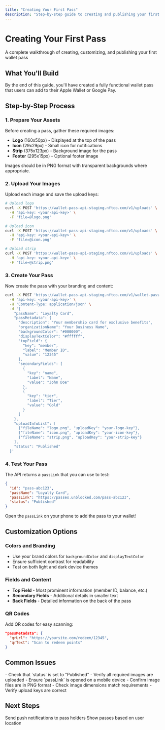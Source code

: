```yaml
---
title: "Creating Your First Pass"
description: "Step-by-step guide to creating and publishing your first wallet pass"
---
```


# Creating Your First Pass

A complete walkthrough of creating, customizing, and publishing your first wallet pass

## What You'll Build

By the end of this guide, you'll have created a fully functional wallet pass that users can add to their Apple Wallet or Google Pay.

## Step-by-Step Process

### 1. Prepare Your Assets

Before creating a pass, gather these required images:

- **Logo** (160x50px) - Displayed at the top of the pass
- **Icon** (29x29px) - Small icon for notifications  
- **Strip** (375x123px) - Background image for the pass
- **Footer** (295x15px) - Optional footer image

<Tip>
Images should be in PNG format with transparent backgrounds where appropriate.
</Tip>

### 2. Upload Your Images

Upload each image and save the upload keys:

```bash
# Upload logo
curl -X POST 'https://wallet-pass-api-staging.nftco.com/v1/uploads' \
  -H 'api-key: <your-api-key>' \
  -F 'file=@logo.png'

# Upload icon  
curl -X POST 'https://wallet-pass-api-staging.nftco.com/v1/uploads' \
  -H 'api-key: <your-api-key>' \
  -F 'file=@icon.png'

# Upload strip
curl -X POST 'https://wallet-pass-api-staging.nftco.com/v1/uploads' \
  -H 'api-key: <your-api-key>' \
  -F 'file=@strip.png'
```

### 3. Create Your Pass

Now create the pass with your branding and content:

```bash
curl -X POST 'https://wallet-pass-api-staging.nftco.com/v1/wallet-pass' \
  -H 'api-key: <your-api-key>' \
  -H 'Content-Type: application/json' \
  -d '{
    "passName": "Loyalty Card",
    "passMetadata": {
      "description": "Your membership card for exclusive benefits",
      "organizationName": "Your Business Name",
      "backgroundColor": "#000000",
      "displayTextColor": "#ffffff",
      "topField": {
        "key": "member",
        "label": "Member ID",
        "value": "12345"
      },
      "secondaryFields": [
        {
          "key": "name",
          "label": "Name", 
          "value": "John Doe"
        },
        {
          "key": "tier",
          "label": "Tier",
          "value": "Gold"
        }
      ]
    },
    "uploadInfoList": [
      {"fileName": "logo.png", "uploadKey": "your-logo-key"},
      {"fileName": "icon.png", "uploadKey": "your-icon-key"},
      {"fileName": "strip.png", "uploadKey": "your-strip-key"}
    ],
    "status": "Published"
  }'
```

### 4. Test Your Pass

The API returns a `passLink` that you can use to test:

```json
{
  "id": "pass-abc123",
  "passName": "Loyalty Card", 
  "passLink": "https://passes.unblocked.com/pass-abc123",
  "status": "Published"
}
```

Open the `passLink` on your phone to add the pass to your wallet!

## Customization Options

### Colors and Branding
- Use your brand colors for `backgroundColor` and `displayTextColor`
- Ensure sufficient contrast for readability
- Test on both light and dark device themes

### Fields and Content
- **Top Field** - Most prominent information (member ID, balance, etc.)
- **Secondary Fields** - Additional details in smaller text
- **Back Fields** - Detailed information on the back of the pass

### QR Codes
Add QR codes for easy scanning:

```json
"passMetadata": {
  "qrUrl": "https://yoursite.com/redeem/12345",
  "qrText": "Scan to redeem points"
}
```

## Common Issues

<AccordionGroup>
  <Accordion title="Pass not appearing in wallet">
    - Check that `status` is set to "Published"
    - Verify all required images are uploaded
    - Ensure `passLink` is opened on a mobile device
  </Accordion>
  
  <Accordion title="Images not displaying">
    - Confirm image files are in PNG format
    - Check image dimensions match requirements
    - Verify upload keys are correct
  </Accordion>
</AccordionGroup>

## Next Steps

<CardGroup cols={2}>
  <Card title="Add Notifications" href="/documentation/managing-notifications">
    Send push notifications to pass holders
  </Card>
  <Card title="Location Triggers" href="/documentation/working-with-locations">
    Show passes based on user location
  </Card>
</CardGroup>
